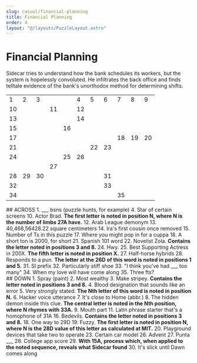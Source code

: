 ```yaml
---
slug: casual/financial-planning
title: Financial Planning
order: 4
layout: "@/layouts/PuzzleLayout.astro"
---
```


 # Financial Planning
 <div class="italic">Sidecar tries to understand how the bank schedules its workers, but the system is hopelessly convoluted. He infiltrates the back office and finds telltale evidence of the bank's unorthodox method for determining shifts.</div>

 <table class="w-full border-black border-solid table-fixed">
    <tr class="border-t-black">
        <td class="border-2 border-black" class="border-2 border-black">1</td>
        <td class="border-2 border-black">2</td>
        <td class="border-2 border-black">3</td>
        <td class="border-2 border-black" class="bg-black"></td>
        <td class="border-2 border-black" class="bg-black"></td>
        <td class="border-2 border-black">4</td>
        <td class="border-2 border-black">5</td>
        <td class="border-2 border-black">6</td>
        <td class="border-2 border-black">7</td>
        <td class="border-2 border-black">8</td>
        <td class="border-2 border-black">9</td>
    </tr>
    <tr>
        <td class="border-2 border-black">10</td>
        <td class="border-2 border-black"></td>
        <td class="border-2 border-black"></td>
        <td class="border-2 border-black">11</td>
        <td class="border-2 border-black" class="bg-black"></td>
        <td class="border-2 border-black">12</td>
        <td class="border-2 border-black"></td>
        <td class="border-2 border-black"></td>
        <td class="border-2 border-black"></td>
        <td class="border-2 border-black"></td>
        <td class="border-2 border-black"></td>
    </tr>
    <tr>
        <td class="border-2 border-black">13</td>
        <td class="border-2 border-black"></td>
        <td class="border-2 border-black"></td>
        <td class="border-2 border-black"></td>
        <td class="border-2 border-black" class="bg-black"></td>
        <td class="border-2 border-black">14</td>
        <td class="border-2 border-black"></td>
        <td class="border-2 border-black"></td>
        <td class="border-2 border-black"></td>
        <td class="border-2 border-black"></td>
        <td class="border-2 border-black"></td>
    </tr>
    <tr>
        <td class="border-2 border-black">15</td>
        <td class="border-2 border-black"></td>
        <td class="border-2 border-black"></td>
        <td class="border-2 border-black"></td>
        <td class="border-2 border-black">16</td>
        <td class="border-2 border-black"></td>
        <td class="border-2 border-black"></td>
        <td class="border-2 border-black"></td>
        <td class="border-2 border-black" class="bg-black"></td>
        <td class="border-2 border-black" class="bg-black"></td>
        <td class="border-2 border-black" class="bg-black"></td>
    </tr>
    <tr>
        <td class="border-2 border-black">17</td>
        <td class="border-2 border-black"></td>
        <td class="border-2 border-black"></td>
        <td class="border-2 border-black"></td>
        <td class="border-2 border-black"></td>
        <td class="border-2 border-black"></td>
        <td class="border-2 border-black"></td>
        <td class="border-2 border-black" class="bg-black"></td>
        <td class="border-2 border-black">18</td>
        <td class="border-2 border-black">19</td>
        <td class="border-2 border-black">20</td>
    </tr>
    <tr>
        <td class="border-2 border-black">21</td>
        <td class="border-2 border-black"></td>
        <td class="border-2 border-black"></td>
        <td class="border-2 border-black"></td>
        <td class="border-2 border-black"></td>
        <td class="border-2 border-black" class="bg-black"></td>
        <td class="border-2 border-black">22</td>
        <td class="border-2 border-black">23</td>
        <td class="border-2 border-black"></td>
        <td class="border-2 border-black"></td>
        <td class="border-2 border-black"></td>
    </tr>
    <tr>
        <td class="border-2 border-black">24</td>
        <td class="border-2 border-black"></td>
        <td class="border-2 border-black"></td>
        <td class="border-2 border-black" class="bg-black"></td>
        <td class="border-2 border-black">25</td>
        <td class="border-2 border-black">26</td>
        <td class="border-2 border-black"></td>
        <td class="border-2 border-black"></td>
        <td class="border-2 border-black"></td>
        <td class="border-2 border-black"></td>
        <td class="border-2 border-black"></td>
    </tr>
    <tr>
        <td class="border-2 border-black" class="bg-black"></td>
        <td class="border-2 border-black" class="bg-black"></td>
        <td class="border-2 border-black" class="bg-black"></td>
        <td class="border-2 border-black">27</td>
        <td class="border-2 border-black"></td>
        <td class="border-2 border-black"></td>
        <td class="border-2 border-black"></td>
        <td class="border-2 border-black"></td>
        <td class="border-2 border-black"></td>
        <td class="border-2 border-black"></td>
        <td class="border-2 border-black"></td>
    </tr>
    <tr>
        <td class="border-2 border-black">28</td>
        <td class="border-2 border-black">29</td>
        <td class="border-2 border-black">30</td>
        <td class="border-2 border-black"></td>
        <td class="border-2 border-black"></td>
        <td class="border-2 border-black"></td>
        <td class="border-2 border-black" class="bg-black"></td>
        <td class="border-2 border-black">31</td>
        <td class="border-2 border-black"></td>
        <td class="border-2 border-black"></td>
        <td class="border-2 border-black"></td>
    </tr>
    <tr>
        <td class="border-2 border-black">32</td>
        <td class="border-2 border-black"></td>
        <td class="border-2 border-black"></td>
        <td class="border-2 border-black"></td>
        <td class="border-2 border-black"></td>
        <td class="border-2 border-black"></td>
        <td class="border-2 border-black" class="bg-black"></td>
        <td class="border-2 border-black">33</td>
        <td class="border-2 border-black"></td>
        <td class="border-2 border-black"></td>
        <td class="border-2 border-black"></td>
    </tr>
    <tr>
        <td class="border-2 border-black">34</td>
        <td class="border-2 border-black"></td>
        <td class="border-2 border-black"></td>
        <td class="border-2 border-black"></td>
        <td class="border-2 border-black"></td>
        <td class="border-2 border-black"></td>
        <td class="border-2 border-black" class="bg-black"></td>
        <td class="border-2 border-black" class="bg-black"></td>
        <td class="border-2 border-black">35</td>
        <td class="border-2 border-black"></td>
        <td class="border-2 border-black"></td>
    </tr>
 </table>

 <div>
## ACROSS
<span>
1. ___ bsns (puzzle hunts, for example)
</span><span>
4. Star of certain screens
</span><span>
10. Actor Brad. <b>The first letter is noted in position N, where N is the number of limbs 27A have.</b>
</span><span>
12. Arab League demonym
</span><span>
13. 40,468,56428.22 square centimeters
</span><span>
14. Ira's first cousin once removed
</span><span>
15. Number of Ts in this puzzle
</span><span>
17. Where you might pop in for a cuppa
</span><span>
18. A short ton is 2000, for short
</span><span>
21. Spanish 101 word
</span><span>
22. Novelist Zola. <b>Contains the letter noted in positions 3 and 8.</b>
</span><span>
24. Hwy.
</span><span>
25. Best Supporting Actress in 200X. <b>The fifth letter is noted in position X.</b>
</span><span>
27. Half-horse hybrids
</span><span>
28. Responds to a pun. <b>The letter at the 26D of this word is noted in positions 1 and 5.</b>
</span><span>
31. SI prefix
</span><span>
32. Particularly stiff shoe
</span><span>
33. "I think you've had ___ too many"
</span><span>
34. When my love will have come along
</span><span>
35. Three fts?
</span>
</div>
<div>
## DOWN
<span>
1. Spray (paint)
</span><span>
2. Most wealthy
</span><span>
3. Make stripey. <b>Contains the letter noted in positions 3 and 8.</b>
</span><span>
4. Blood designation that sounds like an error
</span><span>
5. Very strongly stated. <b>The Nth letter of this word is noted in position N.</b>
</span><span>
6. Hacker voice utterance
</span><span>
7. It's close to Home (abbr.)
</span><span>
8. The hidden demon inside this clue. <b>The central letter is noted in the Nth position, where N rhymes with 33A.</b>
</span><span>
9. Mouth part
</span><span>
11. Latin phrase starter that's a homophone of 31A
</span><span>
16. Bedevils. <b>Contains the letter noted in positions 3 and 8.</b>
</span><span>
18. One way to 29D
</span><span>
19. Fuzzy. <b>The first letter is noted in position N, where N is the 28D value of this letter as calculated at MIT.</b>
</span><span>
20. Playground devices that take two to operate
</span><span>
23. Certain car model
</span><span>
26. Advent
</span><span>
27. Punta ___
</span><span>
28. College app score
</span><span>
29. <b>With 15A, process which, when applied to the noted sequence, reveals what Sidecar found</b>
</span><span>
30. It's slick until Dawn comes along
</span>
 </div>